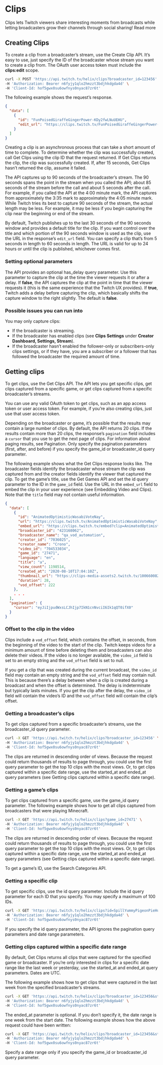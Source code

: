 # Clips

Clips lets Twitch viewers share interesting moments from broadcasts while letting broadcasters grow their channels through social sharing! Read more

## Creating Clips

To create a clip from a broadcaster’s stream, use the Create Clip API. It’s easy to use, just specify the ID of the broadcaster whose stream you want to create a clip from. The OAuth user access token must include the **clips:edit** scope.

```bash
curl -X POST 'https://api.twitch.tv/helix/clips?broadcaster_id=123456' \
-H 'Authorization: Bearer n6fyjy1qlo2hmzzt3bdjhkdgda4d' \
-H 'Client-Id: hof5gwx0su6owfnys0nyac87zr6t'
```

The following example shows the request’s response.

```json
{
  "data": [
    {
      "id": "FunPoisedGiraffeGingerPower-KDy2fwLNuUEHU",
      "edit_url": "https://clips.twitch.tv/FunPoisedGiraffeGingerPower-KDy2fwLNuUEHU/edit"
    }
  ]
}
```

Creating a clip is an asynchronous process that can take a short amount of time to complete. To determine whether the clip was successfully created, call Get Clips using the clip ID that the request returned. If Get Clips returns the clip, the clip was successfully created. If, after 15 seconds, Get Clips hasn’t returned the clip, assume it failed.

The API captures up to 90 seconds of the broadcaster’s stream. The 90 seconds spans the point in the stream when you called the API; about 85 seconds of the stream before the call and about 5 seconds after the call. For example, if you called the API at the 4:00 minute mark, the API captures from approximately the 3:35 mark to approximately the 4:05 minute mark. While Twitch tries its best to capture 90 seconds of the stream, the actual length may be less. For example, it may be less if you begin capturing the clip near the beginning or end of the stream.

By default, Twitch publishes up to the last 30 seconds of the 90 seconds window and provides a default title for the clip. If you want control over the title and which portion of the 90 seconds window is used as the clip, use the URL in the response’s `edit_url` field. You can specify a clip that’s from 5 seconds in length to 60 seconds in length. The URL is valid for up to 24 hours or until the clip is published, whichever comes first.

### Setting optional parameters

The API provides an optional has_delay query parameter. Use this parameter to capture the clip at the time the viewer requests it or after a delay. If **false**, the API captures the clip at the point in time that the viewer requests it (this is the same experience that the Twitch UX provides). If **true**, Twitch adds a delay before capturing the clip, which basically shifts the capture window to the right slightly. The default is **false**.

### Possible issues you can run into

You may only capture clips:

- If the broadcaster is streaming.
- If the broadcaster has enabled clips (see **Clips Settings** under **Creator Dashboard, Settings, Stream**).
- If the broadcaster hasn’t enabled the follower-only or subscribers-only clips settings, or if they have, you are a subscriber or a follower that has followed the broadcaster the required amount of time.

## Getting clips

To get clips, use the Get Clips API. The API lets you get specific clips, get clips captured from a specific game, or get clips captured from a specific broadcaster’s streams.

You can use any valid OAuth token to get clips, such as an app access token or user access token. For example, if you’re also creating clips, just use that user access token.

Depending on the broadcaster or game, it’s possible that the results may contain a large number of clips. By default, the API returns 20 clips. If the results contain more than 20 clips, the response’s `pagination` field includes a `cursor` that you use to get the next page of clips. For information about paging results, see Pagination. Only specify the pagination parameters (first, after, and before) if you specify the game_id or broadcaster_id query parameter.

The following example shows what the Get Clips response looks like. The broadcaster fields identify the broadcaster whose stream the clip was captured from and the creator fields identify the viewer that captured the clip. To get the game’s title, use the Get Games API and set the id query parameter to the ID in the `game_id` field. Use the URL in the `embed_url` field to embed the clip in your user experience (see Embedding Video and Clips). Note that the `title` field may not contain useful information.

```json
{
  "data": [
    {
      "id": "AnimatedOptimisticWasabiVoteNay",
      "url": "https://clips.twitch.tv/AnimatedOptimisticWasabiVoteNay",
      "embed_url": "https://clips.twitch.tv/embed?clip=AnimatedOptimisticWasabiVoteNay",
      "broadcaster_id": "423168062",
      "broadcaster_name": "qa_vod_automation",
      "creator_id": "7036025",
      "creator_name": "Crono",
      "video_id": "704533034",
      "game_id": "27471",
      "language": "en",
      "title": "a",
      "view_count": 1198514,
      "created_at": "2020-08-10T17:04:10Z",
      "thumbnail_url": "https://clips-media-assets2.twitch.tv/100660082970470268-offset-153206-preview-480x272.jpg",
      "duration": 28,
      "vod_offset": 222
    },
    . . .
  ],
  "pagination": {
    "cursor": "eyJiIjpudWxsLCJhIjp7IkN1cnNvciI6Ik1qQT0ifX0"
  }
}
```

### Offset to the clip in the video

Clips include a `vod_offset` field, which contains the offset, in seconds, from the beginning of the video to the start of the clip. Twitch keeps videos for a minimum amount of time before deleting them and broadcasters can also delete their videos. If the video is no longer available, the `video_id` field is set to an empty string and the `vod_offset` field is set to null.

If you get a clip that was created during the current broadcast, the `video_id` field may contain an empty string and the `vod_offset` field may contain null. This is because there’s a delay between when a clip is created during a broadcast and when the offset is determined. The delay is indeterminate but typically lasts minutes. If you get the clip after the delay, the `video_id` field will contain the video’s ID and the `vod_offset` field will contain the clip’s offset.

### Getting a broadcaster’s clips

To get clips captured from a specific broadcaster’s streams, use the broadcaster_id query parameter.

```bash
curl -X GET 'https://api.twitch.tv/helix/clips?broadcaster_id=123456' \
-H 'Authorization: Bearer n6fyjy1qlo2hmzzt3bdjhkdgda4d' \
-H 'Client-Id: hof5gwx0su6owfnys0nyac87zr6t'
```

The clips are returned in descending order of views. Because the request could return thousands of results to page through, you could use the first query parameter to get the top 10 clips with the most views. Or, to get clips captured within a specific date range, use the started_at and ended_at query parameters (see Getting clips captured within a specific date range).

### Getting a game’s clips

To get clips captured from a specific game, use the game_id query parameter. The following example shows how to get all clips captured from broadcasters that were playing Minecraft.

```bash
curl -X GET 'https://api.twitch.tv/helix/clips?game_id=27471' \
-H 'Authorization: Bearer n6fyjy1qlo2hmzzt3bdjhkdgda4d' \
-H 'Client-Id: hof5gwx0su6owfnys0nyac87zr6t'
```

The clips are returned in descending order of views. Because the request could return thousands of results to page through, you could use the first query parameter to get the top 10 clips with the most views. Or, to get clips captured within a specific date range, use the started_at and ended_at query parameters (see Getting clips captured within a specific date range).

To get a game’s ID, use the Search Categories API.

### Getting a specific clip

To get specific clips, use the id query parameter. Include the id query parameter for each ID that you specify. You may specify a maximum of 100 IDs.

```bash
curl -X GET 'https://api.twitch.tv/helix/clips?id=SpillYummyPigeonPieHuhu&id=DillDiligentTireOneHand' \
-H 'Authorization: Bearer n6fyjy1qlo2hmzzt3bdjhkdgda4d' \
-H 'Client-Id: hof5gwx0su6owfnys0nyac87zr6t'
```

If you specify the id query parameter, the API ignores the pagination query parameters and date range parameters.

### Getting clips captured within a specific date range

By default, Get Clips returns all clips that were captured for the specified game or broadcaster. If you’re only interested in clips for a specific date range like the last week or yesterday, use the started_at and ended_at query parameters. Dates are UTC.

The following example shows how to get clips that were captured in the last week from the specified broadcaster’s streams.

```bash
curl -X GET 'https://api.twitch.tv/helix/clips?broadcaster_id=123456&started_at=2022-07-03T00:00:00Z&ended_at=2022-07-09T00:00:00Z' \
-H 'Authorization: Bearer n6fyjy1qlo2hmzzt3bdjhkdgda4d' \
-H 'Client-Id: hof5gwx0su6owfnys0nyac87zr6t'
```

The ended_at parameter is optional. If you don’t specify it, the date range is one week from the start date. The following example shows how the above request could have been written:

```bash
curl -X GET 'https://api.twitch.tv/helix/clips?broadcaster_id=123456&started_at=2022-07-03T00:00:00Z' \
-H 'Authorization: Bearer n6fyjy1qlo2hmzzt3bdjhkdgda4d' \
-H 'Client-Id: hof5gwx0su6owfnys0nyac87zr6t'
```

Specify a date range only if you specify the game_id or broadcaster_id query parameter.